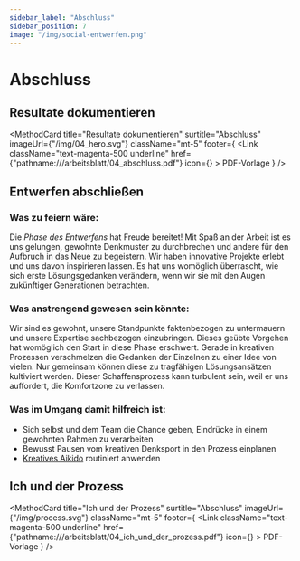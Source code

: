 ```yaml
---
sidebar_label: "Abschluss"
sidebar_position: 7
image: "/img/social-entwerfen.png"
---
```



# Abschluss

## Resultate dokumentieren

<MethodCard
	title="Resultate dokumentieren"
	surtitle="Abschluss"
	imageUrl={"/img/04_hero.svg"}
	className="mt-5"
	footer={
		<Link
			className="text-magenta-500 underline"
			href={"pathname:///arbeitsblatt/04_abschluss.pdf"}
			icon={<EditIcon className="w-3 h-3 text-inherit" />}
		>
			PDF-Vorlage
		</Link>
	}
/>

## Entwerfen abschließen

### Was zu feiern wäre:

Die _Phase des Entwerfens_ hat Freude bereitet! Mit Spaß an der Arbeit ist es uns gelungen, gewohnte Denkmuster zu durchbrechen und andere für den Aufbruch in das Neue zu begeistern. Wir haben innovative Projekte erlebt und uns davon inspirieren lassen. Es hat uns womöglich überrascht, wie sich erste Lösungsgedanken verändern, wenn wir sie mit den Augen zukünftiger Generationen betrachten.

### Was anstrengend gewesen sein könnte:

Wir sind es gewohnt, unsere Standpunkte faktenbezogen zu untermauern und unsere Expertise sachbezogen einzubringen. Dieses geübte Vorgehen hat womöglich den Start in diese Phase erschwert. Gerade in kreativen Prozessen verschmelzen die Gedanken der Einzelnen zu einer Idee von vielen. Nur gemeinsam können diese zu tragfähigen Lösungsansätzen kultiviert werden. Dieser Schaffensprozess kann turbulent sein, weil er uns auffordert, die Komfortzone zu verlassen.

### Was im Umgang damit hilfreich ist:

- Sich selbst und dem Team die Chance geben, Eindrücke in einem gewohnten Rahmen zu verarbeiten
- Bewusst Pausen vom kreativen Denksport in den Prozess einplanen
- [Kreatives Aikido](/buch/entwerfen/viele-ideen-entwickeln#kreativer-radschlag) routiniert anwenden

## Ich und der Prozess

<MethodCard
	title="Ich und der Prozess"
	surtitle="Abschluss"
	imageUrl={"/img/process.svg"}
	className="mt-5"
	footer={
		<Link
			className="text-magenta-500 underline"
			href={"pathname:///arbeitsblatt/04_ich_und_der_prozess.pdf"}
			icon={<EditIcon className="w-3 h-3 text-inherit" />}
		>
			PDF-Vorlage
		</Link>
	}
/>
